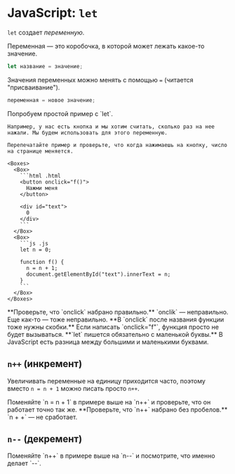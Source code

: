 
# JavaScript: `let`

<Ann text="пусть">`let`</Ann> создает _переменную_.

Переменная — это коробочка, в которой может лежать какое-то значение.

```js .js
let название = значение;
```

Значения переменных можно менять с помощью `=` (читается "присваивание").

```js .js
переменная = новое значение;
```

<Exercise>
  <Step>
    Попробуем простой пример с `let`.
    
    Например, у нас есть кнопка и мы хотим считать, сколько раз на нее нажали. Мы будем использовать для этого переменную.
    
    Перепечатайте пример и проверьте, что когда нажимаешь на кнопку, число на странице меняется.

    <Boxes>
      <Box>
        ```html .html
        <button onclick="f()">
          Нажми меня
        </button>

        <div id="text">
          0
        </div>
        ```
      </Box>
      <Box>
        ```js .js
        let n = 0;

        function f() {
          n = n + 1;
          document.getElementById("text").innerText = n;
        }
        ```
      </Box>
    </Boxes>
  </Step>
  <Mistake>
    **Проверьте, что `onclick` набрано правильно.** `onclik` — неправильно. Еще как-то — тоже неправильно.
  </Mistake>
  <Mistake>
    **В `onclick` после названия функции тоже нужны скобки.** Если написать `onclick="f"`, функция просто не будет вызываться.
  </Mistake>
  <Mistake>
    **`let` пишется обязательно с маленькой буквы.** В JavaScript есть разница между большими и маленькими буквами.
  </Mistake>
</Exercise>

## `n++` (инкремент)

Увеличивать переменные на единицу приходится часто, поэтому вместо `n = n + 1` можно писать просто `n++`.

<Exercise>
  <Step>
    Поменяйте `n = n + 1` в примере выше на `n++` и проверьте, что он работает точно так же.
  </Step>
  <Mistake>
    **Проверьте, что `n++` набрано без пробелов.** `n + +` — не сработает.
  </Mistake>
</Exercise>

## `n--` (декремент)

<Exercise>
  <Step>
    Поменяйте `n++` в примере выше на `n--` и посмотрите, что именно делает `--`.
  </Step>
</Exercise>